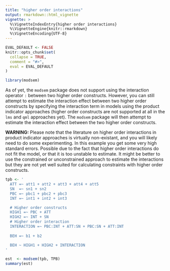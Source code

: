 ```yaml
---
title: "higher order interactions"
output: rmarkdown::html_vignette
vignette: >
  %\VignetteIndexEntry{higher order interactions}
  %\VignetteEngine{knitr::rmarkdown}
  %\VignetteEncoding{UTF-8}
---
```


```r
EVAL_DEFAULT <- FALSE
knitr::opts_chunk$set(
  collapse = TRUE,
  comment = "#>",
  eval = EVAL_DEFAULT
)
```

```r
library(modsem)
```

As of yet, the `modsem` package does not support using the interaction operator `:` between two higher order constructs.
However, you can still attempt to estimate the interaction effect between two higher order constructs by specifying the interaction term in 
models using the product indicator approaches (higher order constructs are not supported at all in the `lms` and `qml` approaches yet).
The `modsem` package will then attempt to estimate the interaction effect between the two higher order constructs.

**WARNING:** Please note that the literature on higher order
interactions in product indicator approaches is virtually non-existant, and you
will likely need to do some experimenting. In this example you get some very 
high standard errors. Possible due to the fact that higher order interactions
do not fit the model, or that it is too unstable to estimate. It might be better 
to use the constrained or unconstrained approach to estimate the interactions
but they are not yet well suited for calculating constraints with higher order
constructs.

```r
tpb <- '
  ATT =~ att1 + att2 + att3 + att4 + att5
  SN  =~ sn1 + sn2
  PBC =~ pbc1 + pbc2 + pbc3
  INT =~ int1 + int2 + int3

  # Higher order constructs
  HIGH1 =~ PBC + ATT
  HIGH2 =~ INT + SN
  # Higher order interaction
  INTERACTION =~ PBC:INT + ATT:SN + PBC:SN + ATT:INT
  
  BEH =~ b1 + b2

  BEH ~ HIGH1 + HIGH2 + INTERACTION
'

est  <- modsem(tpb, TPB)
summary(est)
```



